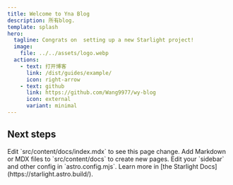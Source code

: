 ```yaml
---
title: Welcome to Yna Blog
description: 所有blog.
template: splash
hero:
  tagline: Congrats on  setting up a new Starlight project!
  image:
    file: ../../assets/logo.webp
  actions:
    - text: 打开博客
      link: /dist/guides/example/
      icon: right-arrow
    - text: github
      link: https://github.com/Wang9977/wy-blog
      icon: external
      variant: minimal
---
```



## Next steps

<CardGrid stagger>
  <Card title="Update content" icon="pencil">
    Edit `src/content/docs/index.mdx` to see this page change.
  </Card>
  <Card title="Add new content" icon="add-document">
    Add Markdown or MDX files to `src/content/docs` to create new pages.
  </Card>
  <Card title="Configure your site" icon="setting">
    Edit your `sidebar` and other config in `astro.config.mjs`.
  </Card>
  <Card title="Read the docs" icon="open-book">
    Learn more in [the Starlight Docs](https://starlight.astro.build/).
  </Card>
</CardGrid>

